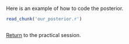 Here is an example of how to code the posterior.

```r
read_chunk('our_posterior.r')
```

```r
```

[Return](introduction.md#calculate-the-posterior) to the practical session.
